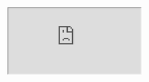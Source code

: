 <iframe src="https://app.dashcam.io/replay/6830c655ea8e9461fd8d576a?share=bOFQhGwh9Hiv8w2cRAMBng&embed=true&timestamp=60000&playbackRate=2" />

```yaml
version: 5.7.7
session: 682f5d92811bd5a322c0e636
steps:
  - commands:
    - command: run
      file: testdriver/snippets/login.yaml
  - prompt: assert the testdriver login page shows
    commands:
      - command: match-image
        path: cart.png
        action: click
  - prompt: assert that you see an empty shopping cart
    commands:
      - command: assert
        expect: Your cart is empty
```
